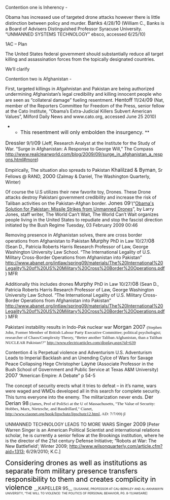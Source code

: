 Contention one is Inherency - 

Obama has increased use of targeted drone attacks however there is little distinction between policy and murder.
<span class="cite"><span style="font-size: 12pt;">Banks</span></span> 4/28/<span class="cite"><span style="font-size: 12pt;">10</span></span> (William C., Banks is a Board of Advisers Distinguished Professor Syracuse University. “UNMANNED SYSTEMS TECHNOLOGY” ebsco, accessed 6/25/10)


1AC – Plan

The United States federal government should substantially reduce all target killing and assassination forces from the topically designated countries. 

We’ll clarify


Contention two is Afghanistan - 


First, targeted killings in Afgahnistan and Pakistan are being authorized undermining Afghanistan’s legal credibility and killing innocent people who are seen as “collateral damage” fueling resentment.
<span class="cite"><span style="font-size: 12.0pt;">Hentoff</span></span> 11/24/<span class="cite"><span style="font-size: 12.0pt;">09</span></span> (Nat, member of the Reporters Committee for Freedom of the Press, senior fellow at the Cato Institute, “Obama’s Extra-Judicial Killers Subvert American Values”, Milford Daily News and www.cato.org, accessed June 25 2010)

**<span style="mso-bidi-font-weight: normal;"><span style="font-size: 12.0pt;">This resentment will only embolden the insurgency. </span></span>**
<span class="cite"><span style="font-size: 12.0pt;">Dressler</span></span> 9/1/<span class="cite"><span style="font-size: 12.0pt;">09</span></span> (Jeff, Research Analyst at the Institute for the Study of War. “Surge in Afghanistan: A Response to George Will,” The Compass <span style="color: windowtext; text-decoration: none; text-underline: none;">[[http://www.realclearworld.com/blog/2009/09/surge_in_afghanistan_a_respons.html#more]]</span>)

Empirically, The situation also spreads to Pakistan
<span class="cite"><span style="font-size: 12.0pt;">Khalilzad & Byman</span></span>, Sr Fellows @ RAND, <span class="cite"><span style="font-size: 12.0pt;">2000</span></span> (Zalmay & Daniel, The Washington Quarterly, Winter)


Of course the U.S utilizes their new favorite toy, Drones. These Drone attacks destroy Pakistani government credibility and increase the risk of Taliban activities on the Pakistan-Afghan border. 
<span class="cite"><span style="font-size: 12pt;">Jones 09</span></span>’(“<span style="color: windowtext; text-decoration: none; text-underline: none;">[[http://www.worldcantwait.net/index.php/features-mainmenu-220/obama-watch/5359-obamas-solution-for-pakistan-missile-strikes-from-unmanned-drones|Obama's Solution for Pakistan: Missile Strikes from Unmanned Drones]]</span>”, by Larry Jones, staff writer, The World Can’t Wait, The World Can’t Wait organizes people living in the United States to repudiate and stop the fascist direction initiated by the Bush Regime Tuesday, 03 February 2009 00:46

Removing presence in Afghanistan solves, there are cross border operations from Afghanistan to Pakistan
<span class="cite"><span style="font-size: 12.0pt;">Murphy</span></span> PhD in Law 10/27/<span class="cite"><span style="font-size: 12.0pt;">08</span></span> (Sean D., Patricia Roberts Harris Research Professor of Law, George Washington University Law School. “The International Legality of U.S. Military Cross-Border Operations from Afghanistan into Pakistan” http://www.abanet.org/intlaw/spring09/materials/The%20International%20Legality%20of%20US%20Military%20Cross%20Border%20Operations.pdf) MFR 

Additionally this includes drones
<span class="cite"><span style="font-size: 12.0pt;">Murphy </span></span>PhD in Law 10/27/<span class="cite"><span style="font-size: 12.0pt;">08</span></span> (Sean D., Patricia Roberts Harris Research Professor of Law, George Washington University Law School. “The International Legality of U.S. Military Cross-Border Operations from Afghanistan into Pakistan” http://www.abanet.org/intlaw/spring09/materials/The%20International%20Legality%20of%20US%20Military%20Cross%20Border%20Operations.pdf) MFR 

Pakistani instability results in Indo-Pak nuclear war 
<span class="cite"><span style="font-size: 12pt;">Morgan 2007 </span></span><span style="font-family: 'Times New Roman'; font-size: 10pt;"> (Stephen John, Former Member of British Labour Party Executive Committee; political psychologist; researcher of Chaos/Complexity Theory, “Better another Taliban Afghanistan, than a Taliban NUCLEAR Pakistan!?” <span style="color: windowtext; text-decoration: none; text-underline: none;">[[http://www.electricarticles.com/display.aspx?id=639]]</span></span>

Contention 4 is Perpetual violence and Adventurism
U.S. Adventurism Leads to Imperial Backlash and an Unending Cylce of Wars for Savage Peace Collapsing Hege
Christopher <span class="cite"><span style="font-size: 12.0pt;">Layne</span></span> (Associate Professor in the Bush School of Government and Public Service at Texas A&M University)<span class="cite"><span style="font-size: 12.0pt;"> 2007</span></span> “American Empire: A Debate” p 54-5


The concept of security erects what it tries to defeat – in it’s name, wars were waged and WMDs developed all in this search for complete security. This turns everyone into the enemy. The militarization never ends.
<span class="cite"><span style="font-size: 12pt;">Der Derian 98</span></span><span style="font-family: 'Times New Roman'; font-size: 10pt;"> (James, Prof of PoliSci at the U of Massachusetts, "The Value of Security: Hobbes, Marx, Nietzsche, and Baudrillard," Cianet, http://www.ciaonet.org/book/lipschutz/lipschutz12.html, AD: 7/7/09) jl</span>

UNMANNED TECHNOLOGY LEADS TO MORE WARS
<span class="cite"><span style="font-size: 12.0pt;">Singer 2009</span></span> [Peter Warren Singer is an American Political Scientist and international relations scholar, he is currently a senior fellow at the Brookings institution, where he is the director of the 21st century Defense Initiative; “Robots at War: The New Battlefield’; Winter 2009; <span style="color: windowtext; text-decoration: none; text-underline: none;">[[http://www.wilsonquarterly.com/article.cfm?aid=1313]]</span>; 6/29/2010; K.C.]

<span style="color: black; font-size: 16.0pt;">Considering drones as well as institutions as separate from military presence transfers responsibility to them and creates complicity in violence </span>
__<span style="font-size: 11.0pt;">KAPELLER 95</span>__ <span style="font-size: 7.0pt; font-weight: normal;">[SUSANNE, PROFESSOR AT CAL-BERKLEY AND AL-AKHAWAYN UNIVERSITY, “THE WILL TO VIOLENCE: THE POLITICS OF PERSONAL BEHAVIOR, PG. 8-11//AWSARE] </span>